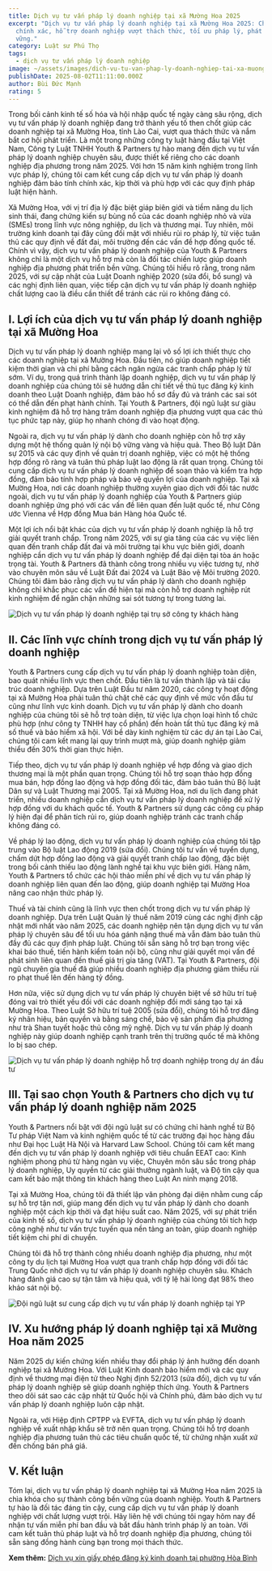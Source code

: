 ```yaml
---
title: Dịch vụ tư vấn pháp lý doanh nghiệp tại xã Mường Hoa 2025
excerpt: "Dịch vụ tư vấn pháp lý doanh nghiệp tại xã Mường Hoa 2025: Chuyên sâu,
  chính xác, hỗ trợ doanh nghiệp vượt thách thức, tối ưu pháp lý, phát triển bền
  vững."
category: Luật sư Phú Thọ
tags:
  - dịch vụ tư vấn pháp lý doanh nghiệp
image: ~/assets/images/dich-vu-tu-van-phap-ly-doanh-nghiep-tai-xa-muong-hoa-2025.png
publishDate: 2025-08-02T11:11:00.000Z
author: Bùi Đức Mạnh
rating: 5
---
```


<YouTube id="flZwI0la-lQ" />

Trong bối cảnh kinh tế số hóa và hội nhập quốc tế ngày càng sâu rộng, dịch vụ tư vấn pháp lý doanh nghiệp đang trở thành yếu tố then chốt giúp các doanh nghiệp tại xã Mường Hoa, tỉnh Lào Cai, vượt qua thách thức và nắm bắt cơ hội phát triển. Là một trong những công ty luật hàng đầu tại Việt Nam, Công ty Luật TNHH Youth & Partners tự hào mang đến dịch vụ tư vấn pháp lý doanh nghiệp chuyên sâu, được thiết kế riêng cho các doanh nghiệp địa phương trong năm 2025. Với hơn 15 năm kinh nghiệm trong lĩnh vực pháp lý, chúng tôi cam kết cung cấp dịch vụ tư vấn pháp lý doanh nghiệp đảm bảo tính chính xác, kịp thời và phù hợp với các quy định pháp luật hiện hành.

Xã Mường Hoa, với vị trí địa lý đặc biệt giáp biên giới và tiềm năng du lịch sinh thái, đang chứng kiến sự bùng nổ của các doanh nghiệp nhỏ và vừa (SMEs) trong lĩnh vực nông nghiệp, du lịch và thương mại. Tuy nhiên, môi trường kinh doanh tại đây cũng đối mặt với nhiều rủi ro pháp lý, từ việc tuân thủ các quy định về đất đai, môi trường đến các vấn đề hợp đồng quốc tế. Chính vì vậy, dịch vụ tư vấn pháp lý doanh nghiệp của Youth & Partners không chỉ là một dịch vụ hỗ trợ mà còn là đối tác chiến lược giúp doanh nghiệp địa phương phát triển bền vững. Chúng tôi hiểu rõ rằng, trong năm 2025, với sự cập nhật của Luật Doanh nghiệp 2020 (sửa đổi, bổ sung) và các nghị định liên quan, việc tiếp cận dịch vụ tư vấn pháp lý doanh nghiệp chất lượng cao là điều cần thiết để tránh các rủi ro không đáng có.

## I. Lợi ích của dịch vụ tư vấn pháp lý doanh nghiệp tại xã Mường Hoa

Dịch vụ tư vấn pháp lý doanh nghiệp mang lại vô số lợi ích thiết thực cho các doanh nghiệp tại xã Mường Hoa. Đầu tiên, nó giúp doanh nghiệp tiết kiệm thời gian và chi phí bằng cách ngăn ngừa các tranh chấp pháp lý từ sớm. Ví dụ, trong quá trình thành lập doanh nghiệp, dịch vụ tư vấn pháp lý doanh nghiệp của chúng tôi sẽ hướng dẫn chi tiết về thủ tục đăng ký kinh doanh theo Luật Doanh nghiệp, đảm bảo hồ sơ đầy đủ và tránh các sai sót có thể dẫn đến phạt hành chính. Tại Youth & Partners, đội ngũ luật sư giàu kinh nghiệm đã hỗ trợ hàng trăm doanh nghiệp địa phương vượt qua các thủ tục phức tạp này, giúp họ nhanh chóng đi vào hoạt động.

Ngoài ra, dịch vụ tư vấn pháp lý dành cho doanh nghiệp còn hỗ trợ xây dựng một hệ thống quản lý nội bộ vững vàng và hiệu quả. Theo Bộ luật Dân sự 2015 và các quy định về quản trị doanh nghiệp, việc có một hệ thống hợp đồng rõ ràng và tuân thủ pháp luật lao động là rất quan trọng. Chúng tôi cung cấp dịch vụ tư vấn pháp lý doanh nghiệp để soạn thảo và kiểm tra hợp đồng, đảm bảo tính hợp pháp và bảo vệ quyền lợi của doanh nghiệp. Tại xã Mường Hoa, nơi các doanh nghiệp thường xuyên giao dịch với đối tác nước ngoài, dịch vụ tư vấn pháp lý doanh nghiệp của Youth & Partners giúp doanh nghiệp ứng phó với các vấn đề liên quan đến luật quốc tế, như Công ước Vienna về Hợp đồng Mua bán Hàng hóa Quốc tế.

Một lợi ích nổi bật khác của dịch vụ tư vấn pháp lý doanh nghiệp là hỗ trợ giải quyết tranh chấp. Trong năm 2025, với sự gia tăng của các vụ việc liên quan đến tranh chấp đất đai và môi trường tại khu vực biên giới, doanh nghiệp cần dịch vụ tư vấn pháp lý doanh nghiệp để đại diện tại tòa án hoặc trọng tài. Youth & Partners đã thành công trong nhiều vụ việc tương tự, nhờ vào chuyên môn sâu về Luật Đất đai 2024 và Luật Bảo vệ Môi trường 2020. Chúng tôi đảm bảo rằng dịch vụ tư vấn pháp lý dành cho doanh nghiệp không chỉ khắc phục các vấn đề hiện tại mà còn hỗ trợ doanh nghiệp rút kinh nghiệm để ngăn chặn những sai sót tương tự trong tương lai.

![Dịch vụ tư vấn pháp lý doanh nghiệp tại trụ sở công ty khách hàng](~/assets/images/dich-vu-tu-van-phap-ly-doanh-nghiep-tai-tru-so-cong-ty-khach-hang.jpg "Dịch vụ tư vấn pháp lý doanh nghiệp tại trụ sở công ty khách hàng")

## II. Các lĩnh vực chính trong dịch vụ tư vấn pháp lý doanh nghiệp

Youth & Partners cung cấp dịch vụ tư vấn pháp lý doanh nghiệp toàn diện, bao quát nhiều lĩnh vực then chốt. Đầu tiên là tư vấn thành lập và tái cấu trúc doanh nghiệp. Dựa trên Luật Đầu tư năm 2020, các công ty hoạt động tại xã Mường Hoa phải tuân thủ chặt chẽ các quy định về mức vốn đầu tư cũng như lĩnh vực kinh doanh. Dịch vụ tư vấn pháp lý dành cho doanh nghiệp của chúng tôi sẽ hỗ trợ toàn diện, từ việc lựa chọn loại hình tổ chức phù hợp (như công ty TNHH hay cổ phần) đến hoàn tất thủ tục đăng ký mã số thuế và bảo hiểm xã hội. Với bề dày kinh nghiệm từ các dự án tại Lào Cai, chúng tôi cam kết mang lại quy trình mượt mà, giúp doanh nghiệp giảm thiểu đến 30% thời gian thực hiện.

Tiếp theo, dịch vụ tư vấn pháp lý doanh nghiệp về hợp đồng và giao dịch thương mại là một phần quan trọng. Chúng tôi hỗ trợ soạn thảo hợp đồng mua bán, hợp đồng lao động và hợp đồng đối tác, đảm bảo tuân thủ Bộ luật Dân sự và Luật Thương mại 2005. Tại xã Mường Hoa, nơi du lịch đang phát triển, nhiều doanh nghiệp cần dịch vụ tư vấn pháp lý doanh nghiệp để xử lý hợp đồng với du khách quốc tế. Youth & Partners sử dụng các công cụ pháp lý hiện đại để phân tích rủi ro, giúp doanh nghiệp tránh các tranh chấp không đáng có.

Về pháp lý lao động, dịch vụ tư vấn pháp lý doanh nghiệp của chúng tôi tập trung vào Bộ luật Lao động 2019 (sửa đổi). Chúng tôi tư vấn về tuyển dụng, chấm dứt hợp đồng lao động và giải quyết tranh chấp lao động, đặc biệt trong bối cảnh thiếu lao động lành nghề tại khu vực biên giới. Hàng năm, Youth & Partners tổ chức các hội thảo miễn phí về dịch vụ tư vấn pháp lý doanh nghiệp liên quan đến lao động, giúp doanh nghiệp tại Mường Hoa nâng cao nhận thức pháp lý.

Thuế và tài chính cũng là lĩnh vực then chốt trong dịch vụ tư vấn pháp lý doanh nghiệp. Dựa trên Luật Quản lý thuế năm 2019 cùng các nghị định cập nhật mới nhất vào năm 2025, các doanh nghiệp nên tận dụng dịch vụ tư vấn pháp lý chuyên sâu để tối ưu hóa gánh nặng thuế mà vẫn đảm bảo tuân thủ đầy đủ các quy định pháp luật. Chúng tôi sẵn sàng hỗ trợ bạn trong việc khai báo thuế, tiến hành kiểm toán nội bộ, cũng như giải quyết mọi vấn đề phát sinh liên quan đến thuế giá trị gia tăng (VAT). Tại Youth & Partners, đội ngũ chuyên gia thuế đã giúp nhiều doanh nghiệp địa phương giảm thiểu rủi ro phạt thuế lên đến hàng tỷ đồng.

Hơn nữa, việc sử dụng dịch vụ tư vấn pháp lý chuyên biệt về sở hữu trí tuệ đóng vai trò thiết yếu đối với các doanh nghiệp đổi mới sáng tạo tại xã Mường Hoa. Theo Luật Sở hữu trí tuệ 2005 (sửa đổi), chúng tôi hỗ trợ đăng ký nhãn hiệu, bản quyền và bằng sáng chế, bảo vệ sản phẩm địa phương như trà Shan tuyết hoặc thủ công mỹ nghệ. Dịch vụ tư vấn pháp lý doanh nghiệp này giúp doanh nghiệp cạnh tranh trên thị trường quốc tế mà không lo bị sao chép.

![Dịch vụ tư vấn pháp lý doanh nghiệp hỗ trợ doanh nghiệp trong dự án đầu tư](~/assets/images/dich-vu-tu-van-phap-ly-doanh-nghiep-tu-van-ho-tro-doanh-nghiep-trong-du-an-dau-tu.jpg "Dịch vụ tư vấn pháp lý doanh nghiệp hỗ trợ doanh nghiệp trong dự án đầu tư")

## III. Tại sao chọn Youth & Partners cho dịch vụ tư vấn pháp lý doanh nghiệp năm 2025

Youth & Partners nổi bật với đội ngũ luật sư có chứng chỉ hành nghề từ Bộ Tư pháp Việt Nam và kinh nghiệm quốc tế từ các trường đại học hàng đầu như Đại học Luật Hà Nội và Harvard Law School. Chúng tôi cam kết mang đến dịch vụ tư vấn pháp lý doanh nghiệp với tiêu chuẩn EEAT cao: Kinh nghiệm phong phú từ hàng ngàn vụ việc, Chuyên môn sâu sắc trong pháp lý doanh nghiệp, Uy quyền từ các giải thưởng ngành luật, và Độ tin cậy qua cam kết bảo mật thông tin khách hàng theo Luật An ninh mạng 2018.

Tại xã Mường Hoa, chúng tôi đã thiết lập văn phòng đại diện nhằm cung cấp sự hỗ trợ tận nơi, giúp mang đến dịch vụ tư vấn pháp lý dành cho doanh nghiệp một cách kịp thời và đạt hiệu suất cao. Năm 2025, với sự phát triển của kinh tế số, dịch vụ tư vấn pháp lý doanh nghiệp của chúng tôi tích hợp công nghệ như tư vấn trực tuyến qua nền tảng an toàn, giúp doanh nghiệp tiết kiệm chi phí di chuyển.

Chúng tôi đã hỗ trợ thành công nhiều doanh nghiệp địa phương, như một công ty du lịch tại Mường Hoa vượt qua tranh chấp hợp đồng với đối tác Trung Quốc nhờ dịch vụ tư vấn pháp lý doanh nghiệp chuyên sâu. Khách hàng đánh giá cao sự tận tâm và hiệu quả, với tỷ lệ hài lòng đạt 98% theo khảo sát nội bộ.

![Đội ngũ luật sư cung cấp dịch vụ tư vấn pháp lý doanh nghiệp tại YP](~/assets/images/doi-ngu-luat-su-cung-cap-dich-vu-tu-van-phap-ly-doanh-nghiep-tai-yp.jpg "Đội ngũ luật sư cung cấp dịch vụ tư vấn pháp lý doanh nghiệp tại YP")

## IV. Xu hướng pháp lý doanh nghiệp tại xã Mường Hoa năm 2025

Năm 2025 dự kiến chứng kiến nhiều thay đổi pháp lý ảnh hưởng đến doanh nghiệp tại xã Mường Hoa. Với Luật Kinh doanh bảo hiểm mới và các quy định về thương mại điện tử theo Nghị định 52/2013 (sửa đổi), dịch vụ tư vấn pháp lý doanh nghiệp sẽ giúp doanh nghiệp thích ứng. Youth & Partners theo dõi sát sao các cập nhật từ Quốc hội và Chính phủ, đảm bảo dịch vụ tư vấn pháp lý doanh nghiệp luôn cập nhật.

Ngoài ra, với Hiệp định CPTPP và EVFTA, dịch vụ tư vấn pháp lý doanh nghiệp về xuất nhập khẩu sẽ trở nên quan trọng. Chúng tôi hỗ trợ doanh nghiệp địa phương tuân thủ các tiêu chuẩn quốc tế, từ chứng nhận xuất xứ đến chống bán phá giá.

## V. Kết luận

Tóm lại, dịch vụ tư vấn pháp lý doanh nghiệp tại xã Mường Hoa năm 2025 là chìa khóa cho sự thành công bền vững của doanh nghiệp. Youth & Partners tự hào là đối tác đáng tin cậy, cung cấp dịch vụ tư vấn pháp lý doanh nghiệp với chất lượng vượt trội. Hãy liên hệ với chúng tôi ngay hôm nay để nhận tư vấn miễn phí ban đầu và bắt đầu hành trình pháp lý an toàn. Với cam kết tuân thủ pháp luật và hỗ trợ doanh nghiệp địa phương, chúng tôi sẵn sàng đồng hành cùng bạn trong mọi thách thức.

**Xem thêm:** [Dịch vụ xin giấy phép đăng ký kinh doanh tại phường Hòa Bình](https://yplawfirm.vn/tin-tuc/dich-vu-xin-giay-phep-dang-ky-kinh-doanh-tai-phuong-hoa-binh)[](https://yplawfirm.vn/tin-tuc/dich-vu-xin-giay-phep-dang-ky-kinh-doanh-tai-phuong-hoa-binh)

